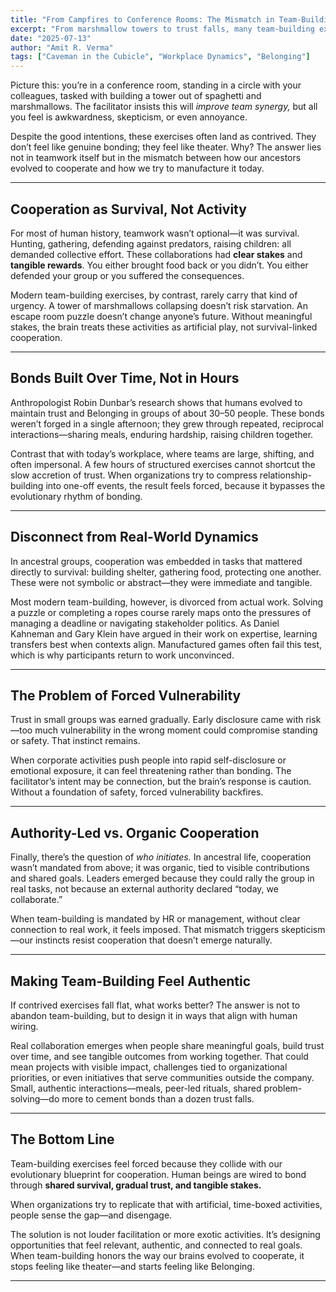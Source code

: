 ```yaml
---
title: "From Campfires to Conference Rooms: The Mismatch in Team-Building"
excerpt: "From marshmallow towers to trust falls, many team-building exercises feel awkward rather than authentic. The reason lies in evolutionary mismatch—our brains didn’t evolve for manufactured cooperation."
date: "2025-07-13"
author: "Amit R. Verma"
tags: ["Caveman in the Cubicle", "Workplace Dynamics", "Belonging"]
---
```

Picture this: you’re in a conference room, standing in a circle with your colleagues, tasked with building a tower out of spaghetti and marshmallows. The facilitator insists this will *improve team synergy,* but all you feel is awkwardness, skepticism, or even annoyance.  

Despite the good intentions, these exercises often land as contrived. They don’t feel like genuine bonding; they feel like theater. Why? The answer lies not in teamwork itself but in the mismatch between how our ancestors evolved to cooperate and how we try to manufacture it today.  

---

## Cooperation as Survival, Not Activity

For most of human history, teamwork wasn’t optional—it was survival. Hunting, gathering, defending against predators, raising children: all demanded collective effort. These collaborations had **clear stakes** and **tangible rewards**. You either brought food back or you didn’t. You either defended your group or you suffered the consequences.  

Modern team-building exercises, by contrast, rarely carry that kind of urgency. A tower of marshmallows collapsing doesn’t risk starvation. An escape room puzzle doesn’t change anyone’s future. Without meaningful stakes, the brain treats these activities as artificial play, not survival-linked cooperation.  

---

## Bonds Built Over Time, Not in Hours

Anthropologist Robin Dunbar’s research shows that humans evolved to maintain trust and Belonging in groups of about 30–50 people. These bonds weren’t forged in a single afternoon; they grew through repeated, reciprocal interactions—sharing meals, enduring hardship, raising children together.  

Contrast that with today’s workplace, where teams are large, shifting, and often impersonal. A few hours of structured exercises cannot shortcut the slow accretion of trust. When organizations try to compress relationship-building into one-off events, the result feels forced, because it bypasses the evolutionary rhythm of bonding.  

---

## Disconnect from Real-World Dynamics

In ancestral groups, cooperation was embedded in tasks that mattered directly to survival: building shelter, gathering food, protecting one another. These were not symbolic or abstract—they were immediate and tangible.  

Most modern team-building, however, is divorced from actual work. Solving a puzzle or completing a ropes course rarely maps onto the pressures of managing a deadline or navigating stakeholder politics. As Daniel Kahneman and Gary Klein have argued in their work on expertise, learning transfers best when contexts align. Manufactured games often fail this test, which is why participants return to work unconvinced.  

---

## The Problem of Forced Vulnerability

Trust in small groups was earned gradually. Early disclosure came with risk—too much vulnerability in the wrong moment could compromise standing or safety. That instinct remains.  

When corporate activities push people into rapid self-disclosure or emotional exposure, it can feel threatening rather than bonding. The facilitator’s intent may be connection, but the brain’s response is caution. Without a foundation of safety, forced vulnerability backfires.  

---

## Authority-Led vs. Organic Cooperation

Finally, there’s the question of *who initiates.* In ancestral life, cooperation wasn’t mandated from above; it was organic, tied to visible contributions and shared goals. Leaders emerged because they could rally the group in real tasks, not because an external authority declared “today, we collaborate.”  

When team-building is mandated by HR or management, without clear connection to real work, it feels imposed. That mismatch triggers skepticism—our instincts resist cooperation that doesn’t emerge naturally.  

---

## Making Team-Building Feel Authentic

If contrived exercises fall flat, what works better? The answer is not to abandon team-building, but to design it in ways that align with human wiring.  

Real collaboration emerges when people share meaningful goals, build trust over time, and see tangible outcomes from working together. That could mean projects with visible impact, challenges tied to organizational priorities, or even initiatives that serve communities outside the company. Small, authentic interactions—meals, peer-led rituals, shared problem-solving—do more to cement bonds than a dozen trust falls.  

---

## The Bottom Line

Team-building exercises feel forced because they collide with our evolutionary blueprint for cooperation. Human beings are wired to bond through **shared survival, gradual trust, and tangible stakes.**  

When organizations try to replicate that with artificial, time-boxed activities, people sense the gap—and disengage.  

The solution is not louder facilitation or more exotic activities. It’s designing opportunities that feel relevant, authentic, and connected to real goals. When team-building honors the way our brains evolved to cooperate, it stops feeling like theater—and starts feeling like Belonging.  

---
